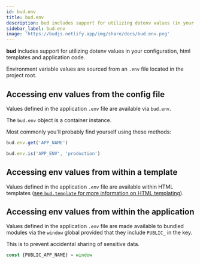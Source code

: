 ```yaml
---
id: bud.env
title: bud.env
description: bud includes support for utilizing dotenv values (in your config, templates and the client).
sidebar_label: bud.env
image: 'https://budjs.netlify.app/img/share/docs/bud.env.png'
---
```


**bud** includes support for utilizing dotenv values in your configuration, html templates and application code.

Environment variable values are sourced from an `.env` file located in the project root.

## Accessing env values from the config file

Values defined in the application `.env` file are available via `bud.env`.

The `bud.env` object is a container instance.

Most commonly you'll probably find yourself using these methods:

```js title='bud.config.js'
bud.env.get('APP_NAME')
```

```js title='bud.config.js'
bud.env.is('APP_ENV', 'production')
```

## Accessing env values from within a template

Values defined in the application `.env` file are available within HTML templates ([see `bud.template` for more information on HTML templating](/docs/bud.template)).

## Accessing env values from within the application

Values defined in the application `.env` file are made available to bundled modules via the `window` global provided that they include `PUBLIC_` in the key.

This is to prevent accidental sharing of sensitive data.

```js title='bud.config.js'
const {PUBLIC_APP_NAME} = window
```
